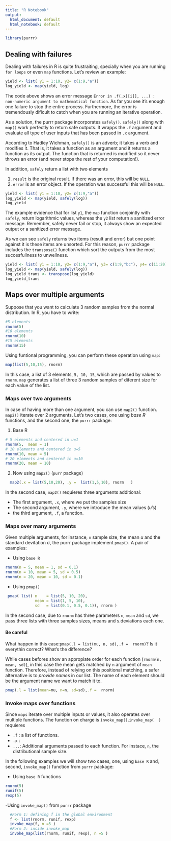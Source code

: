 ```yaml
---
title: "R Notebook"
output:
  html_document: default
  html_notebook: default
---
```


```r
library(purrr)
```

## Dealing with failures

Dealing with failures in R is quite frustraiting, specially when you are running `for loops` or even `map` functions. Let's review an example:


```r
yield <- list( y1 = 1:10, y2= c(1:9,"a"))
log_yield <- map(yield, log)
```

The code above shows an error message `Error in .f(.x[[i]], ...) : non-numeric argument to mathematical function`. As far you see it's enough one failure to stop the entire process. Furthermore, the error is tremendously dificult to catch when you are running an iterative operation. 

As a solution, the purrr package incorporates `safely()`. `safely()` along with `map()` work perfectly to return safe outputs. It wrapps the `.f` argument and evaluate all type of user inputs that has been passed in `.x` argument. 

According to Hadley Wichman, `safely()` is an adverb; it takes a verb and modifies it. That is, it takes a function as an argument and it returns a function as its output. The function that is returned is modified so it never throws an error (and never stops the rest of your computation!).

In addition, `safely` return a list with two elements

1. `result` is the original result. If there was an error, this will be `NULL`.
2. `error` is an error object. If the operation was successful this will be `NULL`.


```r
yield <- list( y1 = 1:10, y2= c(1:9,"a"))
log_yield <- map(yield, safely(log))
log_yield
```

The example evidence that for list `y1`, the `map` function conjointly with `safely`, return logarithmic values, whereas the `y2` list return a sanitized error message. Remember, safely never fail or stop, it always show an expected output or a sanitized error message.  


As we can see `safely` returns two items (result and error) but one point against it is these items are unsorted. For this reason, `purrr` package includes the `transpose()` function which sort the outputs from the most succesfullness to unwellness.


```r
yield <- list( y1 = 1:10, y2= c(1:9,"a"), y3= c(1:9,"bc"), y4= c(11:20))
log_yield <- map(yield, safely(log))
log_yield_trans <- transpose(log_yield)
log_yield_trans
```



## Maps over multiple arguments


Suppose that you want to calculate 3 random samples from the normal distribution. In R, you have to write:


```r
#5 elements
rnorm(5)
#10 elements
rnorm(10)
#15 elements
rnorm(15)
```

Using funtional programming, you can perform these operation using `map`:


```r
map(list(5,10,15), rnorm)

```

In this case, a list of 3 elements, `5, 10, 15`, which are passed by values to `rnorm`. `map` generates a list of three 3 random samples of diferent size for each value of the list.




### Maps over two arguments

In case of having more than one argument, you can use `map2()` function. `map2()` iterate over 2 arguments. Let's two cases, one using *base R* functions, and the second one, the `purrr` package:

1.  Base R
```r
# 5 elements and centered in u=1
rnorm(5,  mean = 1)
# 10 elements and centered in u=5
rnorm(10, mean = 5)
# 20 elements and centered in u=10
rnorm(20, mean = 10)
```


2.  Now using `map2()` (`purr` package)

```r
  map2(.x = list(5,10,20), .y =  list(1,5,10), rnorm   )
```

In the second case, `map2()` requieres three arguments additional:

- The first argument, `.x`, where we put the samples size
- The second argument, `.y`, where we introduce the mean values ($u$'s) 
- the third argument, `.f`, a function.


### Maps over many arguments

Given multiple arguments, for instance, `n` sample size, the mean $u$ and the standard devitation $\sigma$, the purrr package implement `pmap()`. A pair of examples:

- Using `base R`

```r
rnorm(n = 5, mean = 1, sd = 0.1)
rnorm(n = 10, mean = 5, sd = 0.5)
rnorm(n = 20, mean = 10, sd = 0.1)
```

- Using `pmap()`

```r
 pmap( list( n    = list(5, 10, 20),
             mean = list(1, 5, 10),
             sd   = list(0.1, 0.5, 0.1)), rnorm )
```

In the second case, due to `rnorm` has three parameters `n`, `mean` and `sd`, we pass three lists with three samples sizes, means and s.deviations each one. 


#### Be careful

What happen in this case:`pmap(.l = list(mu, n, sd),.f =  rnorm)`? Is it everythin correct? What's the difference? 

While cases befores show an appropiate order for each function (`rnorm(n, mean, sd)`), in this case the mean gets matched by `n` argument of `mean` function. Therefore, instead of relying on this positional matching, a safer alternative is to *provide names* in our list. The name of each element should be the argument name we want to match it to.

```r
pmap(.l = list(mean=mu, n=n, sd=sd),.f =  rnorm)
```


### Invoke maps over functions

Since `maps` iterate over multiple inputs or values, it also operates over multiple functions. The function on charge is `invoke_map()`.`invoke_map(  )` requieres   

- `.f` : a list of functions.
- `.x` : 
- `...`: Additional arguments passed to each function. For instace, `n`, the distributional sample size.

In the following examples we will show two cases, one, using `base R` and, second, `invoke_map()` function from `purrr` package:


- Using `base R` functions

```r
rnorm(5)
runif(5)
rexp(5)
```  

-Using `invoke_map()` from `purrr` package

```r
  #Form 1: defining f in the global environment
  f <- list(rnorm, runif, rexp)
  invoke_map(f, n =5 )
  #Form 2: inside invoke_map
  invoke_map(list(rnorm, runif, rexp), n =5 )
```



